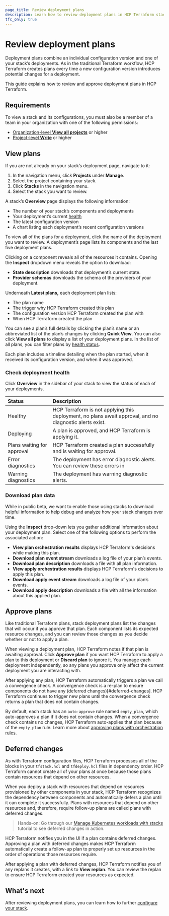 ```yaml
---
page_title: Review deployment plans
description: Learn how to review deployment plans in HCP Terraform stacks.
tfc_only: true
---
```


# Review deployment plans

Deployment plans combine an individual configuration version and one of your stack’s deployments. As in the traditional Terraform workflow, HCP Terraform creates plans every time a new configuration version introduces potential changes for a deployment. 

This guide explains how to review and approve deployment plans in HCP Terraform.

## Requirements

To view a stack and its configurations, you must also be a member of a team in your organization with one of the following permissions:
* [Organization-level **View all projects**](/terraform/cloud-docs/users-teams-organizations/permissions#view-all-projects) or higher
* [Project-level **Write**](/terraform/cloud-docs/users-teams-organizations/permissions#write) or higher

## View plans

If you are not already on your stack’s deployment page, navigate to it:

1. In the navigation menu, click **Projects** under **Manage**.  
1. Select the project containing your stack.  
1. Click **Stacks** in the navigation menu.  
1. Select the stack you want to review.

A stack’s **Overview** page displays the following information:

* The number of your stack’s components and deployments  
* Your deployment’s current [health](#check-deployment-health)  
* The latest configuration version  
* A chart listing each deployment’s recent configuration versions

To view all of the plans for a deployment, click the name of the deployment you want to review. A deployment’s page lists its components and the last five deployment plans. 

Clicking on a component reveals all of the resources it contains. Opening the **Inspect** dropdown menu reveals the option to download: 

* **State description** downloads that deployment’s current state.  
* **Provider schemas** downloads the schema of the providers of your deployment. 

Underneath **Latest plans,** each deployment plan lists:

* The plan name   
* The trigger why HCP Terraform created this plan  
* The configuration version HCP Terraform created the plan with  
* When HCP Terraform created the plan

You can see a plan’s full details by clicking the plan’s name or an abbreviated list of the plan’s changes by clicking **Quick View**. You can also click **View all plans** to display a list of your deployment plans. In the list of all plans, you can filter plans by [health status](#check-deployment-health).

Each plan includes a timeline detailing when the plan started, when it received its configuration version, and when it was approved.  

### Check deployment health

Click **Overview** in the sidebar of your stack to view the status of each of your deployments. 

| Status | Description |
| :---- | :---- |
| Healthy | HCP Terraform is not applying this deployment, no plans await approval, and no diagnostic alerts exist. |
| Deploying | A plan is approved, and HCP Terraform is applying it. |
| Plans waiting for approval | HCP Terraform created a plan successfully and is waiting for approval. |
| Error diagnostics | The deployment has error diagnostic alerts. You can review these errors in |
| Warning diagnostics | The deployment has warning diagnostic alerts. |

### Download plan data

While in public beta, we want to enable those using stacks to download helpful information to help debug and analyze how your stack changes over time.  

Using the **Inspect** drop-down lets you gather additional information about your deployment plan. Select one of the following options to perform the associated action:

* **View plan orchestration results** displays HCP Terraform's decisions while making this plan.  
* **Download plan event stream** downloads a log file of your plan’s events.   
* **Download plan description** downloads a file with all plan information.  
* **View apply orchestration results** displays HCP Terraform's decisions to apply this plan.  
* **Download apply event stream** downloads a log file of your plan’s events.  
* **Download apply description** downloads a file with all the information about this applied plan.

## Approve plans

Like traditional Terraform plans, stack deployment plans list the changes that will occur if you approve that plan. Each component lists its expected resource changes, and you can review those changes as you decide whether or not to apply a plan. 

When viewing a deployment plan, HCP Terraform notes if that plan is awaiting approval. Click **Approve plan** if you want HCP Terraform to apply a plan to this deployment or **Discard plan** to ignore it. You manage each deployment independently, so any plans you approve only affect the current deployment you are interacting with.

After applying any plan, HCP Terraform automatically triggers a plan we call a convergence check. A convergence check is a re-plan to ensure components do not have any (deferred changes)[#deferred-changes]. HCP Terraform continues to trigger new plans until the convergence check returns a plan that does not contain changes. 

By default, each stack has an `auto-approve` rule named `empty_plan`, which auto-approves a plan if it does not contain changes. When a convergence check contains no changes, HCP Terraform auto-applies that plan because of the `empty_plan` rule. Learn more about [approving plans with orchestration rules](/terraform/language/stacks/deploy/conditions).

## Deferred changes

As with Terraform configuration files, HCP Terraform processes all of the blocks in your `tfstack.hcl` and `tfdeploy.hcl` files in dependency order. HCP Terraform cannot create all of your plans at once because those plans contain resources that depend on other resources. 

When you deploy a stack with resources that depend on resources provisioned by other components in your stack, HCP Terraform recognizes the dependency between components and automatically defers a plan until it can complete it successfully. Plans with resources that depend on other resources and, therefore, require follow-up plans are called plans with deferred changes.  

> Hands-on: Go through our [Manage Kubernetes workloads with stacks](/terraform/tutorials/cloud/stacks-eks-deferred) tutorial to see deferred changes in action.

HCP Terraform notifies you in the UI if a plan contains deferred changes. Approving a plan with deferred changes makes HCP Terraform automatically create a follow-up plan to properly set up resources in the order of operations those resources require. 

After applying a plan with deferred changes, HCP Terraform notifies you of any replans it creates, with a link to **View replan**. You can review the replan to ensure HCP Terraform created your resources as expected.

## What's next
After reviewing deployment plans, you can learn how to further [configure your stack](/terraform/cloud-docs/stacks/configure).



